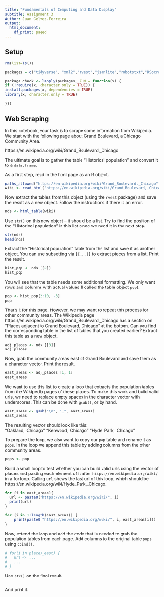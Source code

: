 ```yaml
---
title: "Fundamentals of Computing and Data Display"
subtitle: Assignment 3
Author: Juan Gelvez-Ferreira
output:
  html_document:
    df_print: paged
---
```


## Setup

```r
rm(list=ls()) 

packages = c("tidyverse", "xml2","rvest","jsonlite","robotstxt","RSocrata")

package.check <- lapply(packages, FUN = function(x) {
if (!require(x, character.only = TRUE)) {
install.packages(x, dependencies = TRUE)
library(x, character.only = TRUE)
  
}})
```

## Web Scraping

In this notebook, your task is to scrape some information from Wikipedia. We start with the following page about Grand Boulevard, a Chicago Community Area.

https://en.wikipedia.org/wiki/Grand_Boulevard,_Chicago

The ultimate goal is to gather the table "Historical population" and convert it to a `data.frame`.

As a first step, read in the html page as an R object.

```r
paths_allowed("https://en.wikipedia.org/wiki/Grand_Boulevard,_Chicago")
wiki <- read_html("https://en.wikipedia.org/wiki/Grand_Boulevard,_Chicago")

```

Now extract the tables from this object (using the `rvest` package) and save the result as a new object. Follow the instructions if there is an error.

```r
nds <- html_table(wiki)

```

Use `str()` on this new object -- it should be a list. Try to find the position of the "Historical population" in this list since we need it in the next step.

```r
str(nds)
head(nds)
```

Extract the "Historical population" table from the list and save it as another object. You can use subsetting via `[[...]]` to extract pieces from a list. Print the result.

```r
hist_pop <- nds [[2]]
hist_pop
```

You will see that the table needs some additional formatting. We only want rows and columns with actual values (I called the table object `pop`).

```r
pop <- hist_pop[2:10, -3]
pop
```

That's it for this page. However, we may want to repeat this process for other community areas. The Wikipedia page https://en.wikipedia.org/wiki/Grand_Boulevard,_Chicago has a section on "Places adjacent to Grand Boulevard, Chicago" at the bottom. Can you find the corresponding table in the list of tables that you created earlier? Extract this table as a new object.
    
```r
adj_places <- nds [[3]]
adj_places
```

Now, grab the community areas east of Grand Boulevard and save them as a character vector. Print the result.

```r
east_areas <- adj_places [1, 1]
east_areas
```

We want to use this list to create a loop that extracts the population tables from the Wikipedia pages of these places. To make this work and build valid urls, we need to replace empty spaces in the character vector with underscores. This can be done with `gsub()`, or by hand.

```r
east_areas <- gsub("\n", "_", east_areas) 
east_areas
```

The resulting vector should look like this:  
"Oakland,_Chicago" "Kenwood,_Chicago" "Hyde_Park,_Chicago"

To prepare the loop, we also want to copy our `pop` table and rename it as `pops`. In the loop we append this table by adding columns from the other community areas.

```r
pops <- pop
```

Build a small loop to test whether you can build valid urls using the vector of places and pasting each element of it after `https://en.wikipedia.org/wiki/` in a for loop. Calling `url` shows the last url of this loop, which should be https://en.wikipedia.org/wiki/Hyde_Park,_Chicago.

```r

for (i in east_areas){
  url <- paste0("https://en.wikipedia.org/wiki/", i)
  print(url)
}

for (i in 1:length(east_areas)) {
    print(paste0("https://en.wikipedia.org/wiki/", i, east_areas[i]))
}


```

Now, extend the loop and add the code that is needed to grab the population tables from each page. Add columns to the original table `pops` using `cbind()`.

```r
# for(i in places_east) {
#   url <- ...
#   ...
# }
```

Use `str()` on the final result.

```r

```

And print it.

```r

```
